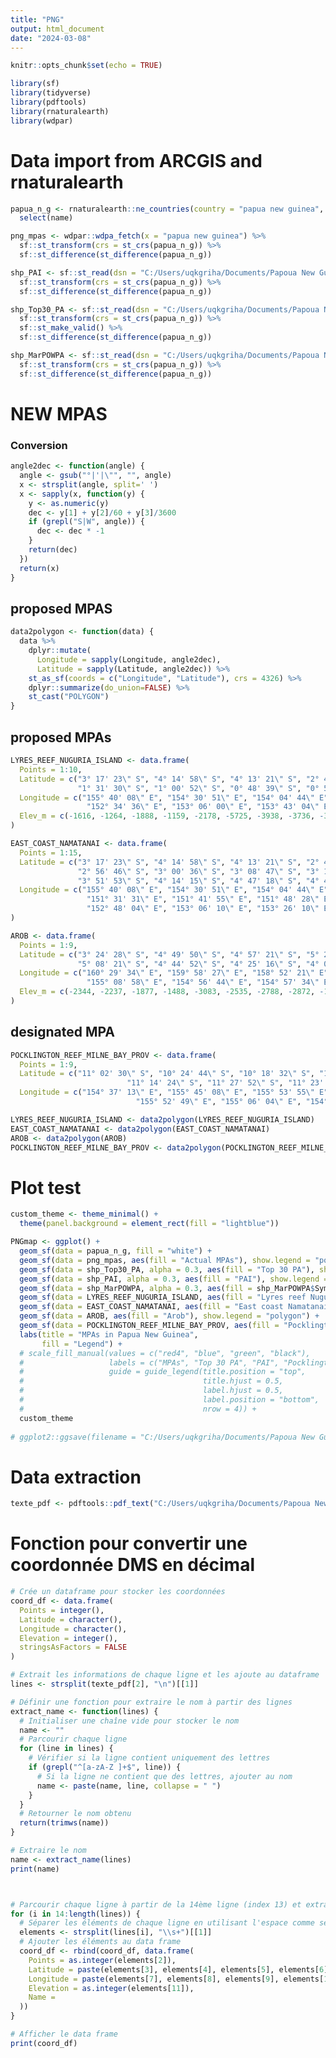 ---
title: "PNG"
output: html_document
date: "2024-03-08"
---

```{r setup, include=FALSE}
knitr::opts_chunk$set(echo = TRUE)
```

```{r}
library(sf)
library(tidyverse)
library(pdftools)
library(rnaturalearth)
library(wdpar)
```

# Data import from ARCGIS and rnaturalearth
```{r}
papua_n_g <- rnaturalearth::ne_countries(country = "papua new guinea", scale = "large") %>%
  select(name)

png_mpas <- wdpar::wdpa_fetch(x = "papua new guinea") %>%
  sf::st_transform(crs = st_crs(papua_n_g)) %>%
  sf::st_difference(st_difference(papua_n_g))

shp_PAI <- sf::st_read(dsn = "C:/Users/uqkgriha/Documents/Papoua New Guinea/Land-Sea - Priority Areas of Interest/") %>%
  sf::st_transform(crs = st_crs(papua_n_g)) %>%
  sf::st_difference(st_difference(papua_n_g))

shp_Top30_PA <- sf::st_read(dsn = "C:/Users/uqkgriha/Documents/Papoua New Guinea/Land-Sea - Top 30 Priority Areas/") %>%
  sf::st_transform(crs = st_crs(papua_n_g)) %>%
  sf::st_make_valid() %>%
  sf::st_difference(st_difference(papua_n_g)) 

shp_MarPOWPA <- sf::st_read(dsn = "C:/Users/uqkgriha/Documents/Papoua New Guinea/Marine POWPA - Difference in Selection Frequency/") %>%
  sf::st_transform(crs = st_crs(papua_n_g)) %>%
  sf::st_difference(st_difference(papua_n_g))
```

# NEW MPAS
### Conversion
```{r}
angle2dec <- function(angle) {
  angle <- gsub("°|'|\"", "", angle)
  x <- strsplit(angle, split=' ')
  x <- sapply(x, function(y) {
    y <- as.numeric(y)
    dec <- y[1] + y[2]/60 + y[3]/3600
    if (grepl("S|W", angle)) { 
      dec <- dec * -1
    }
    return(dec)
  })
  return(x)
}
```


## proposed MPAS
```{r, warning=FALSE}
data2polygon <- function(data) {
  data %>%
    dplyr::mutate(
      Longitude = sapply(Longitude, angle2dec),
      Latitude = sapply(Latitude, angle2dec)) %>%
    st_as_sf(coords = c("Longitude", "Latitude"), crs = 4326) %>%
    dplyr::summarize(do_union=FALSE) %>% 
    st_cast("POLYGON")
}
```

## proposed MPAs
```{r, warning=FALSE}
LYRES_REEF_NUGURIA_ISLAND <- data.frame(
  Points = 1:10,
  Latitude = c("3° 17' 23\" S", "4° 14' 58\" S", "4° 13' 21\" S", "2° 49' 13\" S", "2° 33' 41\" S",
               "1° 31' 30\" S", "1° 00' 52\" S", "0° 48' 39\" S", "0° 51' 15\" S", "1° 30' 27\" S"),
  Longitude = c("155° 40' 08\" E", "154° 30' 51\" E", "154° 04' 44\" E", "152° 58' 47\" E", "152° 38' 42\" E",
                 "152° 34' 36\" E", "153° 06' 00\" E", "153° 43' 04\" E", "154° 24' 31\" E", "154° 51' 54\" E"),
  Elev_m = c(-1616, -1264, -1888, -1159, -2178, -5725, -3938, -3736, -3186, -2331)
)

EAST_COAST_NAMATANAI <- data.frame(
  Points = 1:15,
  Latitude = c("3° 17' 23\" S", "4° 14' 58\" S", "4° 13' 21\" S", "2° 49' 13\" S", "2° 33' 41\" S",
               "2° 56' 46\" S", "3° 00' 36\" S", "3° 08' 47\" S", "3° 12' 36\" S", "3° 36' 02\" S",
               "3° 51' 53\" S", "4° 14' 15\" S", "4° 47' 18\" S", "4° 43' 00\" S", "4° 26' 35\" S"),
  Longitude = c("155° 40' 08\" E", "154° 30' 51\" E", "154° 04' 44\" E", "152° 58' 47\" E", "152° 38' 42\" E",
                 "151° 31' 31\" E", "151° 41' 55\" E", "151° 48' 28\" E", "152° 03' 14\" E", "152° 25' 05\" E",
                 "152° 48' 04\" E", "153° 06' 10\" E", "153° 26' 10\" E", "154° 14' 43\" E", "154° 33' 29\" E")
)

AROB <- data.frame(
  Points = 1:9,
  Latitude = c("3° 24' 28\" S", "4° 49' 50\" S", "4° 57' 21\" S", "5° 20' 57\" S", "5° 23' 17\" S",
               "5° 08' 21\" S", "4° 44' 52\" S", "4° 25' 16\" S", "4° 08' 28\" S"),
  Longitude = c("160° 29' 34\" E", "159° 58' 27\" E", "158° 52' 21\" E", "157° 05' 21\" E", "155° 32' 58\" E",
                 "155° 08' 58\" E", "154° 56' 44\" E", "154° 57' 34\" E", "155° 15' 27\" E"),
  Elev_m = c(-2344, -2237, -1877, -1488, -3083, -2535, -2788, -2872, -1867)
)
```

## designated MPA
```{r, warning=FALSE}
POCKLINGTON_REEF_MILNE_BAY_PROV <- data.frame(
  Points = 1:9,
  Latitude = c("11° 02' 30\" S", "10° 24' 44\" S", "10° 18' 32\" S", "10° 21' 33\" S", "10° 36' 58\" S",
                          "11° 14' 24\" S", "11° 27' 52\" S", "11° 23' 29\" S", "11° 12' 44\" S"),
  Longitude = c("154° 37' 13\" E", "155° 45' 08\" E", "155° 53' 55\" E", "156° 16' 31\" E", "156° 29' 59\" E",
                            "155° 52' 49\" E", "155° 06' 04\" E", "154° 47' 38\" E", "154° 38' 26\" E"))
```


```{r, warning=FALSE}
LYRES_REEF_NUGURIA_ISLAND <- data2polygon(LYRES_REEF_NUGURIA_ISLAND)
EAST_COAST_NAMATANAI <- data2polygon(EAST_COAST_NAMATANAI)
AROB <- data2polygon(AROB)
POCKLINGTON_REEF_MILNE_BAY_PROV <- data2polygon(POCKLINGTON_REEF_MILNE_BAY_PROV)
```


# Plot test 
```{r}
custom_theme <- theme_minimal() +
  theme(panel.background = element_rect(fill = "lightblue"))

PNGmap <- ggplot() +
  geom_sf(data = papua_n_g, fill = "white") +
  geom_sf(data = png_mpas, aes(fill = "Actual MPAs"), show.legend = "polygon") +
  geom_sf(data = shp_Top30_PA, alpha = 0.3, aes(fill = "Top 30 PA"), show.legend = "polygon") +
  geom_sf(data = shp_PAI, alpha = 0.3, aes(fill = "PAI"), show.legend = "polygon") +
  geom_sf(data = shp_MarPOWPA, alpha = 0.3, aes(fill = shp_MarPOWPA$Symb10b20), show.legend = "polygon") +
  geom_sf(data = LYRES_REEF_NUGURIA_ISLAND, aes(fill = "Lyres reef Nuguria"), show.legend = "polygon") +
  geom_sf(data = EAST_COAST_NAMATANAI, aes(fill = "East coast Namatanai"), show.legend = "polygon") +
  geom_sf(data = AROB, aes(fill = "Arob"), show.legend = "polygon") +
  geom_sf(data = POCKLINGTON_REEF_MILNE_BAY_PROV, aes(fill = "Pocklington Reef Milne Bay Prov"), show.legend = "polygon") +
  labs(title = "MPAs in Papua New Guinea",
       fill = "Legend") +
  # scale_fill_manual(values = c("red4", "blue", "green", "black"), 
  #                   labels = c("MPAs", "Top 30 PA", "PAI", "Pocklington Reef Milne Bay Prov"),
  #                   guide = guide_legend(title.position = "top", 
  #                                        title.hjust = 0.5,
  #                                        label.hjust = 0.5,
  #                                        label.position = "bottom",
  #                                        nrow = 4)) +
  custom_theme
  
# ggplot2::ggsave(filename = "C:/Users/uqkgriha/Documents/Papoua New Guinea/mapPNG.jpeg", dpi = 600)


```

# Data extraction
```{r}
texte_pdf <- pdftools::pdf_text("C:/Users/uqkgriha/Documents/Papoua New Guinea/MARINAS GUARDIANS PROPOSED SITEs 2024 with coordinatesMarch 24.pdf") 

```


# Fonction pour convertir une coordonnée DMS en décimal
```{r}
# Crée un dataframe pour stocker les coordonnées
coord_df <- data.frame(
  Points = integer(),
  Latitude = character(),
  Longitude = character(),
  Elevation = integer(),
  stringsAsFactors = FALSE
)

# Extrait les informations de chaque ligne et les ajoute au dataframe
lines <- strsplit(texte_pdf[2], "\n")[[1]] 

# Définir une fonction pour extraire le nom à partir des lignes
extract_name <- function(lines) {
  # Initialiser une chaîne vide pour stocker le nom
  name <- ""
  # Parcourir chaque ligne
  for (line in lines) {
    # Vérifier si la ligne contient uniquement des lettres
    if (grepl("^[a-zA-Z ]+$", line)) {
      # Si la ligne ne contient que des lettres, ajouter au nom
      name <- paste(name, line, collapse = " ")
    }
  }
  # Retourner le nom obtenu
  return(trimws(name))
}

# Extraire le nom
name <- extract_name(lines)
print(name)



# Parcourir chaque ligne à partir de la 14ème ligne (index 13) et extraire les informations pertinentes
for (i in 14:length(lines)) {
  # Séparer les éléments de chaque ligne en utilisant l'espace comme séparateur
  elements <- strsplit(lines[i], "\\s+")[[1]]
  # Ajouter les éléments au data frame
  coord_df <- rbind(coord_df, data.frame(
    Points = as.integer(elements[2]),
    Latitude = paste(elements[3], elements[4], elements[5], elements[6], sep = " "),
    Longitude = paste(elements[7], elements[8], elements[9], elements[10], sep = " "),
    Elevation = as.integer(elements[11]),
    Name = 
  ))
}

# Afficher le data frame
print(coord_df)
```




